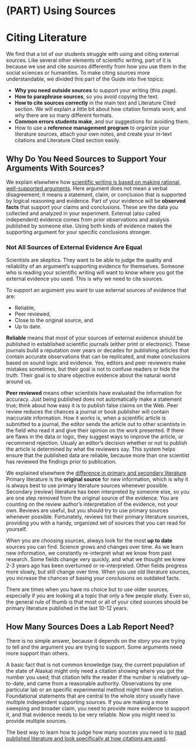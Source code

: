 # (PART) Using Sources {-}
# Citing Literature {#sources500}

We find that a lot of our students struggle with using and citing external sources. Like several other elements of scientific writing, part of it is because we use and cite sources differently from how you use them in the social sciences or humanities. To make citing sources more understandable, we divided this part of the Guide into five topics:

* __Why you need outside sources__ to support your writing (this page).
* __How to paraphrase sources__, so you avoid copying the text.
* __How to cite sources correctly__ in the main text and Literature Cited section. We will explain a little bit about how citation formats work, and why there are so many different formats.
* __Common errors students make__, and our suggestions for avoiding them.
* How to use a __reference management program__ to organize your literature sources, attach your own notes, and create your in-text citations and Literature Cited section easily.


## Why Do You Need Sources to Support Your Arguments With Sources? 

We explain elsewhere how [scientific writing is based on making rational, well-supported arguments](#toulmin615). Here argument does not mean a verbal disagreement; it means a statement, claim, or conclusion that is supported by logical reasoning and evidence. Part of your evidence will be __observed facts__ that support your claims and conclusions. These are the data you collected and analyzed in your experiment. External (also called independent) evidence comes from prior observations and analysis published by someone else. Using both kinds of evidence makes the supporting argument for your specific conclusions stronger. 


### Not All Sources of External Evidence Are Equal

Scientists are skeptics. They want to be able to judge the quality and reliability of an argument's supporting evidence for themselves. Someone who is reading your scientific writing will want to know where you got the external evidence you used. This is why we need to cite sources. 

To support an argument you want to use external sources of evidence that are:

* Reliable,
* Peer reviewed,
* Close to the original source, and
* Up to date.

__Reliable__ means that most of your sources of external evidence should be published in established scientific journals (either print or electronic). These journals build a reputation over years or decades for publishing articles that contain accurate observations that can be replicated, and make conclusions based on sound logic and evidence. Yes, editors and peer reviewers make mistakes sometimes, but their goal is not to confuse readers or hide the truth. Their goal is to share objective evidence about the natural world around us.

__Peer reviewed__ means other scientists have evaluated the information for accuracy. Just being published does not automatically make a statement true; think about how easy it is to publish false claims on the Web. Peer review reduces the chances a journal or book publisher will contain inaccurate information. How it works is, when a scientific article is submitted to a journal, the editor sends the article out to other scientists in the field who read it and give their opinion on the work presented. If there are flaws in the data or logic, they suggest ways to improve the article, or recommend rejection. Usualy an editor's decision whether or not to publish the article is determined by what the reviewers say. This system helps ensure that the published data are reliable, because more than one scientist has reviewed the findings prior to publication. 

We explained elsewhere the [difference in primary and secondary literature](#goals100). Primary literature is the __original source__ for new information, which is why it is always best to use primary literature sources whenever possible. Secondary (review) literature has been interpreted by someone else, so you are one step removed from the original source of the evidence. You are counting on the review author's interpretation of the evidence, not your own. Reviews are useful, but you should try to use primary  sources whenever possible. Fortunately, reviews list their primary literature sources, providing you with a handy, organized set of sources that you can read for yourself.

When you are choosing sources, always look for the most __up to date__ sources you can find. Science grows and changes over time. As we learn new information, we constantly re-interpret what we know from past research. Some fields change very quickly, and what we thought we knew 2-3 years ago has been overturned or re-interpreted. Other fields progress more slowly, but still change over time. When you use old literature sources, you increase the chances of basing your conclusions on outdated facts. 

There are times when you have no choice but to use older sources, especially if you are looking at a topic that only a few people study. Even so, the general rule of thumb is that most or all of your cited sources should be primary literature published in the last 10-12 years.


## How Many Sources Does a Lab Report Need?

There is no simple answer, because it depends on the story you are trying to tell and the argument you are trying to support. Some arguments need more support than others.

A basic fact that is not common knowledge (say, the current population of the state of Alaska) might only need a citation showing where you got the number you used; that citation tells the reader if the number is relatively up-to-date, and came from a reasonable authority. Observations by one particular lab or an specific experimental method might have one citation. Foundational statements that are central to the whole story usually have multiple independent supporting sources. If you are making a more sweeping and broader claim, you need to provide more evidence to support it, and that evidence needs to be very reliable. Now you might need to provide multiple sources.

The best way to learn how to judge how many sources you need is to [read published literature and look specifically at how citations are used](#reading120). 
